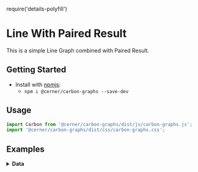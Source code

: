 require('details-polyfill')

# Line With Paired Result
This is a simple Line Graph combined with Paired Result.

## Getting Started

- Install with [npmjs](https://www.npmjs.com):
  - `npm i @cerner/carbon-graphs --save-dev`

## Usage
```js
import Carbon from '@cerner/carbon-graphs/dist/js/carbon-graphs.js';
import '@cerner/carbon-graphs/dist/css/carbon-graphs.css';
```

## Examples
<CombinationGraph />

<details>
<summary style={{fontSize: 24 }}>
<b>Data</b>
</summary>

### Graph Config object
<GraphConfig />

### Data object
#### Line Dataset
<DataObject1 />

#### Paired Result Dataset
<DataObject2 />
</details>
